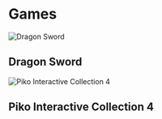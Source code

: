 
# Games

<Card url="/games/dragonsword" fullWidth>

![Dragon Sword](./images/games/dragon-sword-ingame.jpg)

## Dragon Sword

</Card>

<Card url="/games/piko4" fullWidth>

![Piko Interactive Collection 4](./images/games/Piko4.png)

## Piko Interactive Collection 4

</Card>